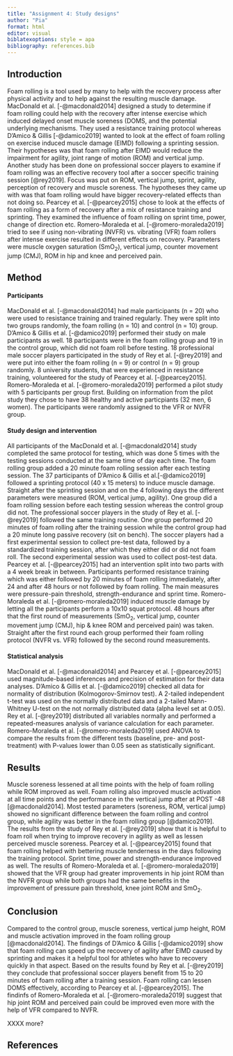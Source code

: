 ```yaml
---
title: "Assignment 4: Study designs"
author: "Pia"
format: html
editor: visual
biblatexoptions: style = apa
bibliography: references.bib
---
```


## Introduction

Foam rolling is a tool used by many to help with the recovery process after physical activity and to help against the resulting muscle damage. MacDonald et al. [-@macdonald2014] designed a study to determine if foam rolling could help with the recovery after intense exercise which induced delayed onset muscle soreness (DOMS, and the potential underlying mechanisms. They used a resistance training protocol whereas D'Amico & Gillis [-@damico2019] wanted to look at the effect of foam rolling on exercise induced muscle damage (EIMD) following a sprinting session. Their hypotheses was that foam rolling after EIMD would reduce the impairment for agility, joint range of motion (ROM) and vertical jump. Another study has been done on professional soccer players to examine if foam rolling was an effective recovery tool after a soccer specific training session [@rey2019]. Focus was put on ROM, vertical jump, sprint, agility, perception of recovery and muscle soreness. The hypotheses they came up with was that foam rolling would have bigger recovery-related effects than not doing so. Pearcey et al. [-@pearcey2015] chose to look at the effects of foam rolling as a form of recovery after a mix of resistance training and sprinting. They examined the influence of foam rolling on sprint time, power, change of direction etc. Romero-Moraleda et al. [-@romero-moraleda2019] tried to see if using non-vibrating (NVFR) vs. vibrating (VFR) foam rollers after intense exercise resulted in different effects on recovery. Parameters were muscle oxygen saturation (SmO~2~), vertical jump, counter movement jump (CMJ), ROM in hip and knee and perceived pain.

## Method

#### Participants

MacDonald et al. [-@macdonald2014] had male participants (n = 20) who were used to resistance training and trained regularly. They were split into two groups randomly, the foam rolling (n = 10) and control (n = 10) group. D'Amico & Gillis et al. [-@damico2019] performed their study on male participants as well. 18 participants were in the foam rolling group and 19 in the control group, which did not foam roll before testing. 18 professional male soccer players participated in the study of Rey et al. [-@rey2019] and were put into either the foam rolling (n = 9) or control (n = 9) group randomly. 8 university students, that were experienced in resistance training, volunteered for the study of Pearcey et al. [-@pearcey2015]. Romero-Moraleda et al. [-@romero-moraleda2019] performed a pilot study with 5 participants per group first. Building on information from the pilot study they chose to have 38 healthy and active particpiants (32 men, 6 women). The participants were randomly assigned to the VFR or NVFR group.

#### Study design and intervention

All participants of the MacDonald et al. [-@macdonald2014] study completed the same protocol for testing, which was done 5 times with the testing sessions conducted at the same time of day each time. The foam rolling group added a 20 minute foam rolling session after each testing session. The 37 participants of D'Amico & Gillis et al.[-@damico2019] followed a sprinting protocol (40 x 15 meters) to induce muscle damage. Straight after the sprinting session and on the 4 following days the different parameters were measured (ROM, vertical jump, agility). One group did a foam rolling session before each testing session whereas the control group did not. The professional soccer players in the study of Rey et al. [-@rey2019] followed the same training routine. One group performed 20 minutes of foam rolling after the training session while the control group had a 20 minute long passive recovery (sit on bench). The soccer players had a first experimental session to collect pre-test data, followed by a standardized training session, after which they either did or did not foam roll. The second experimental session was used to collect post-test data. Pearcey et al. [-@pearcey2015] had an intervention split into two parts with a 4 week break in between. Participants performed resistance training which was either followed by 20 minutes of foam rolling immediately, after 24 and after 48 hours or not followed by foam rolling. The main measures were pressure-pain threshold, strength-endurance and sprint time. Romero-Moraleda et al. [-@romero-moraleda2019] induced muscle damage by letting all the participants perform a 10x10 squat protocol. 48 hours after that the first round of measurements (SmO~2~, vertical jump, counter movement jump (CMJ), hip & knee ROM and perceived pain) was taken. Straight after the first round each group performed their foam rolling protocol (NVFR vs. VFR) followed by the second round measurements.

#### Statistical analysis

MacDonald et al. [-@macdonald2014] and Pearcey et al. [-@pearcey2015] used magnitude-based inferences and precision of estimation for their data analyses. D'Amico & Gillis et al. [-@damico2019] checked all data for normality of distribution (Kolmogorov-Smirnov test). A 2-tailed independent t-test was used on the normally distributed data and a 2-tailed Mann-Whitney U-test on the not normally distributed data (alpha level set at 0.05). Rey et al. [-@rey2019] distributed all variables normally and performed a repeated-measures analysis of variance calculation for each parameter. Romero-Moraleda et al. [-@romero-moraleda2019] used ANOVA to compare the results from the different tests (baseline, pre- and post-treatment) with P-values lower than 0.05 seen as statistically significant.

## Results

Muscle soreness lessened at all time points with the help of foam rolling while ROM improved as well. Foam rolling also improved muscle activation at all time points and the performance in the vertical jump after at POST -48 [@macdonald2014]. Most tested parameters (soreness, ROM, vertical jump) showed no significant difference between the foam rolling and control group, while agility was better in the foam rolling group [@damico2019]. The results from the study of Rey et al. [-@rey2019] show that it is helpful to foam roll when trying to improve recovery in agility as well as lessen perceived muscle soreness. Pearcey et al. [-@pearcey2015] found that foam rolling helped with bettering muscle tenderness in the days following the training protocol. Sprint time, power and strength-endurance improved as well. The results of Romero-Moraleda et al. [-@romero-moraleda2019] showed that the VFR group had greater improvements in hip joint ROM than the NVFR group while both groups had the same benefits in the improvement of pressure pain threshold, knee joint ROM and SmO~2~.

## Conclusion

Compared to the control group, muscle soreness, vertical jump height, ROM and muscle activation improved in the foam rolling group [@macdonald2014]. The findings of D'Amico & Gillis [-@damico2019] show that foam rolling can speed up the recovery of agility after EIMD caused by sprinting and makes it a helpful tool for athletes who have to recovery quickly in that aspect. Based on the results found by Rey et al. [-@rey2019] they conclude that professional soccer players benefit from 15 to 20 minutes of foam rolling after a training session. Foam rolling can lessen DOMS effectively, according to Pearcey et al. [-@pearcey2015]. The findinfs of Romero-Moraleda et al. [-@romero-moraleda2019] suggest that hip joint ROM and perceived pain could be improved even more with the help of VFR compared to NVFR.

XXXX more?

## References
